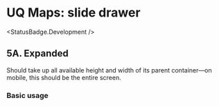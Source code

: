 
<Meta of={UqMaps5SlideDrawerStories} />

# UQ Maps: slide drawer

<StatusBadge.Development />

## 5A. Expanded

Should take up all available height and width of its parent container—on mobile,
this should be the entire screen.

### Basic usage

<Canvas sourceState="hidden" withToolbar>
  <Story of={UqMaps5SlideDrawerStories.expanded} />
</Canvas>
